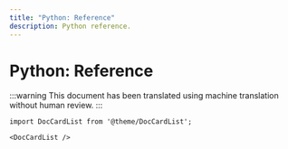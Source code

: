 ```yaml
---
title: "Python: Reference"
description: Python reference.
---
```


# Python: Reference

:::warning
This document has been translated using machine translation without human review.
:::

```mdx-code-block
import DocCardList from '@theme/DocCardList';

<DocCardList />
```
